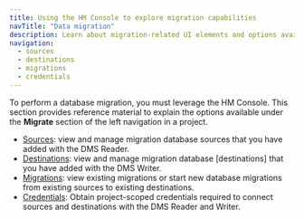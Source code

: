 ```yaml
---
title: Using the HM Console to explore migration capabilities
navTitle: "Data migration"
description: Learn about migration-related UI elements and options available to you through the HM Console.
navigation:
  - sources
  - destinations
  - migrations
  - credentials
---
```


To perform a database migration, you must leverage the HM Console. This section provides reference material to explain the options available under the **Migrate** section of the left navigation in a project.

-   [Sources](sources.mdx): view and manage migration database sources that you have added with the DMS Reader.
-   [Destinations](destinations.mdx): view and manage migration database [destinations] that you have added with the DMS Writer.
-   [Migrations](migrations.mdx): view existing migrations or start new database migrations from existing sources to existing destinations.
-   [Credentials](credentials.mdx): Obtain project-scoped credentials required to connect sources and destinations with the DMS Reader and Writer.
